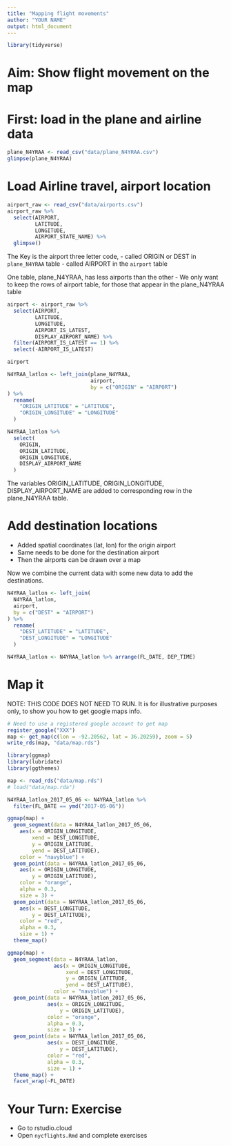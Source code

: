 ```yaml
---
title: "Mapping flight movements"
author: "YOUR NAME"
output: html_document
---
```


```r
library(tidyverse)
```

# Aim: Show flight movement on the map

# First: load in the plane and airline data

```r
plane_N4YRAA <- read_csv("data/plane_N4YRAA.csv")
glimpse(plane_N4YRAA)
```

# Load Airline travel, airport location

```r
airport_raw <- read_csv("data/airports.csv")
airport_raw %>%
  select(AIRPORT, 
         LATITUDE, 
         LONGITUDE, 
         AIRPORT_STATE_NAME) %>%
  glimpse()

```

The Key is the airport three letter code, 
    - called ORIGIN or DEST in `plane_N4YRAA` table
    - called AIRPORT in the `airport` table

One table, plane_N4YRAA, has less airports than the other
    - We only want to keep the rows of airport table, for those that appear in the plane_N4YRAA table

```r
airport <- airport_raw %>%
  select(AIRPORT, 
         LATITUDE, 
         LONGITUDE, 
         AIRPORT_IS_LATEST, 
         DISPLAY_AIRPORT_NAME) %>%
  filter(AIRPORT_IS_LATEST == 1) %>%
  select(-AIRPORT_IS_LATEST)

airport
```


```r
N4YRAA_latlon <- left_join(plane_N4YRAA,
                           airport,
                           by = c("ORIGIN" = "AIRPORT")
) %>%
  rename(
    "ORIGIN_LATITUDE" = "LATITUDE",
    "ORIGIN_LONGITUDE" = "LONGITUDE"
  )

N4YRAA_latlon %>%
  select(
    ORIGIN,
    ORIGIN_LATITUDE,
    ORIGIN_LONGITUDE,
    DISPLAY_AIRPORT_NAME
  )
```

The variables ORIGIN_LATITUDE, ORIGIN_LONGITUDE, DISPLAY_AIRPORT_NAME are added to corresponding row in the plane_N4YRAA table.


# Add destination locations

- Added spatial coordinates (lat, lon) for the origin airport
- Same needs to be done for the destination airport
- Then the airports can be drawn over a map

Now we combine the current data with some new data to add the destinations.

```r
N4YRAA_latlon <- left_join(
  N4YRAA_latlon,
  airport,
  by = c("DEST" = "AIRPORT")
) %>%
  rename(
    "DEST_LATITUDE" = "LATITUDE",
    "DEST_LONGITUDE" = "LONGITUDE"
  )

N4YRAA_latlon <- N4YRAA_latlon %>% arrange(FL_DATE, DEP_TIME)
```

# Map it

NOTE: THIS CODE DOES NOT NEED TO RUN. It is for illustrative purposes only, to show you how to get google maps info.

```r
# Need to use a registered google account to get map
register_google("XXX")
map <- get_map(c(lon = -92.20562, lat = 36.20259), zoom = 5)
write_rds(map, "data/map.rds")
```


```r
library(ggmap)
library(lubridate)
library(ggthemes)

map <- read_rds("data/map.rds")
# load("data/map.rda")

N4YRAA_latlon_2017_05_06 <- N4YRAA_latlon %>%
  filter(FL_DATE == ymd("2017-05-06"))

ggmap(map) +
  geom_segment(data = N4YRAA_latlon_2017_05_06,
    aes(x = ORIGIN_LONGITUDE,
        xend = DEST_LONGITUDE,
        y = ORIGIN_LATITUDE,
        yend = DEST_LATITUDE),
    color = "navyblue") +
  geom_point(data = N4YRAA_latlon_2017_05_06,
    aes(x = ORIGIN_LONGITUDE,
        y = ORIGIN_LATITUDE),
    color = "orange",
    alpha = 0.3,
    size = 3) +
  geom_point(data = N4YRAA_latlon_2017_05_06,
    aes(x = DEST_LONGITUDE,
        y = DEST_LATITUDE),
    color = "red",
    alpha = 0.3,
    size = 1) +
  theme_map()
```


```r
ggmap(map) +
  geom_segment(data = N4YRAA_latlon,
               aes(x = ORIGIN_LONGITUDE,
                   xend = DEST_LONGITUDE,
                   y = ORIGIN_LATITUDE,
                   yend = DEST_LATITUDE),
               color = "navyblue") +
  geom_point(data = N4YRAA_latlon_2017_05_06,
             aes(x = ORIGIN_LONGITUDE,
                 y = ORIGIN_LATITUDE),
             color = "orange",
             alpha = 0.3,
             size = 3) +
  geom_point(data = N4YRAA_latlon_2017_05_06,
             aes(x = DEST_LONGITUDE,
                 y = DEST_LATITUDE),
             color = "red",
             alpha = 0.3,
             size = 1) +
  theme_map() + 
  facet_wrap(~FL_DATE)
```

# Your Turn: Exercise

- Go to rstudio.cloud
- Open `nycflights.Rmd` and complete exercises
